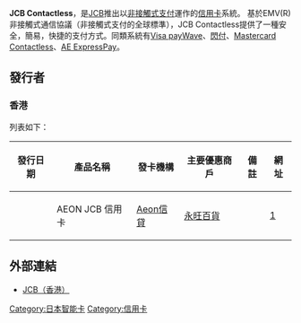 {{Notability Unreferenced|time=2021-03-15T23:46:53+00:00}}
'''JCB Contactless'''，是[[JCB|JCB]]推出以[[非接觸式支付|非接觸式支付]]運作的[[信用卡|信用卡]]系統。 基於EMV(R)非接觸式通信協議（非接觸式支付的全球標準），JCB Contactless提供了一種安全，簡易，快捷的支付方式。同類系統有[[Visa_payWave|Visa payWave]]、[[闪付|閃付]]、[[Mastercard_Contactless|Mastercard Contactless]]、[[AE_ExpressPay|AE ExpressPay]]。

== 發行者 ==

=== 香港 ===
列表如下：
{| class="wikitable" style="text-align: center"
!發行日期
!產品名稱
!發卡機構
!主要優惠商戶
!備註
!網址
|-
|
|AEON JCB 信用卡
|[[Aeon信貸|Aeon信貸]]
|[[永旺百貨|永旺百貨]]
|
|[https://www.aeon.com.hk/tc/credit-card/creditcard-jusco-jcb.html] {{Wayback|url=https://www.aeon.com.hk/tc/credit-card/creditcard-jusco-jcb.html |date=20210228091931 }}
|}
== 外部連結 ==
* [http://www.hk.jcb/zh/  JCB（香港）] {{Wayback|url=http://www.hk.jcb/zh/ |date=20200920074209 }}

[[Category:日本智能卡|Category:日本智能卡]]
[[Category:信用卡|Category:信用卡]]